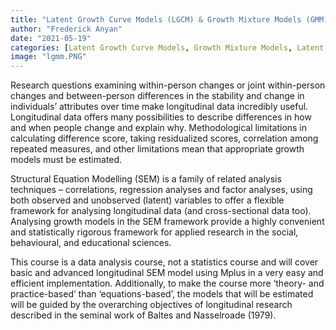 ```yaml
---
title: "Latent Growth Curve Models (LGCM) & Growth Mixture Models (GMM) - Two-day Workshop"
author: "Frederick Anyan"
date: "2021-05-19"
categories: [Latent Growth Curve Models, Growth Mixture Models, Latent Class Growth Models]
image: "lgmm.PNG"
---
```

Research questions examining within-person changes or joint within-person changes and between-person differences in the
stability and change in individuals’ attributes over time make longitudinal data incredibly useful. Longitudinal data offers many possibilities to describe differences in how and when people change and explain why. Methodological limitations in calculating difference score, taking residualized scores, correlation among repeated measures, and other limitations mean that appropriate growth models must be estimated.

Structural Equation Modelling (SEM) is a family of related analysis techniques – correlations, regression analyses and factor analyses, using both observed and unobserved (latent) variables to offer a flexible framework for analysing longitudinal data (and cross-sectional data too). Analysing growth models in the SEM framework provide a highly convenient and statistically rigorous framework for applied research in the social, behavioural, and educational sciences.

This course is a data analysis course, not a statistics course and will cover basic and advanced longitudinal SEM model using Mplus in a very easy and efficient implementation. Additionally, to make the course more ‘theory- and practice-based’ than ‘equations-based’, the models that will be estimated will be guided by the overarching objectives of longitudinal research described in the seminal work of Baltes and Nasselroade (1979).

